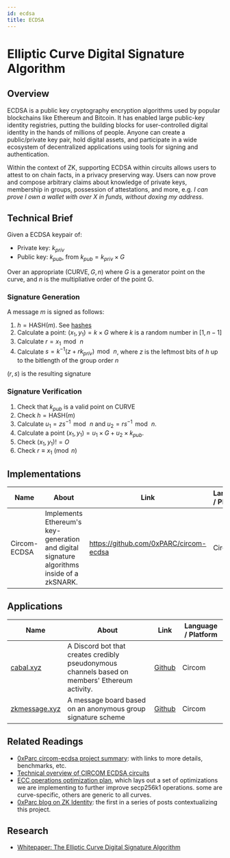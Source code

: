 ```yaml
---
id: ecdsa
title: ECDSA
---
```


# Elliptic Curve Digital Signature Algorithm

## Overview
ECDSA is a public key cryptography encryption algorithms used by popular blockchains like Ethereum and Bitcoin. It has enabled large public-key identity registries, putting the building blocks for user-controlled digital identity in the hands of millions of people. Anyone can create a public/private key pair, hold digital assets, and participate in a wide ecosystem of decentralized applications using tools for signing and authentication.

Within the context of ZK, supporting ECDSA within circuits allows users to attest to on chain facts, in a privacy preserving way. Users can now prove and compose arbitrary claims about knowledge of private keys, membership in groups, possession of attestations, and more, e.g. *I can prove I own a wallet with over X in funds, without doxing my address*.

## Technical Brief
Given a ECDSA keypair of: 
- Private key: $k_{priv}$
- Public key: $k_{pub}$, from ${\displaystyle k_{pub}=k_{priv}\times G}$

Over an appropriate $({\textrm {CURVE}},G,n)$ where $G$ is a generator point on the curve, and $n$ is the multipliative order of the point G. 
### Signature Generation
A message $m$ is signed as follows: 
1. ${\displaystyle h={\textrm {HASH}}(m)}$. See [hashes](/docs/primitives/hashes)
2. Calculate a point: $(x_{1},y_{1})=k\times G$ where $k$ is a random number in ${\displaystyle [1,n-1]}$
3. Calculate $r=x_{1}\,{\bmod {\,}}n$
4. Calculate ${\displaystyle s=k^{-1}(z+rk_{priv})\,{\bmod {\,}}n}$, where $z$ is the leftmost bits of $h$ up to the bitlength of the group order $n$

$(r,s)$ is the resulting signature

### Signature Verification
1. Check that $k_{pub}$ is a valid point on $\textrm {CURVE}$
2. Check ${\displaystyle h={\textrm {HASH}}(m)}$
3. Calculate ${\displaystyle u_{1}=zs^{-1}\,{\bmod {\,}}n}$ and ${\displaystyle u_{2}=rs^{-1}\,{\bmod {\,}}n}$.
4. Calculate a point ${\displaystyle (x_{1},y_{1})=u_{1}\times G+u_{2}\times k_{pub}}$. 
5. Check ${\displaystyle (x_{1},y_{1})!=O}$
5. Check ${\displaystyle r\equiv x_{1}{\pmod {n}}}$

## Implementations

| Name  | About | Link | Language / Platform |
| ------------- | ------------- | ------------- | ------------- |
| Circom-ECDSA  | Implements Ethereum's key-generation and digital signature algorithms inside of a zkSNARK. |https://github.com/0xPARC/circom-ecdsa  | Circom |

## Applications

| Name  | About | Link | Language / Platform |
| ------------- | ------------- | ------------- | ------------- |
| [cabal.xyz](cabal.xyz)  |  A Discord bot that creates credibly pseudonymous channels based on members' Ethereum activity.  | [Github](https://github.com/0xPARC/cabal)  | Circom |
| [zkmessage.xyz](https://zkmessage.xyz/) | A message board based on an anonymous group signature scheme | [Github](https://github.com/0xPARC/zkmessage.xyz) | Circom |


## Related Readings
- [0xParc circom-ecdsa project summary](https://0xparc.org/blog/zk-ecdsa-1): with links to more details, benchmarks, etc.
- [Technical overview of CIRCOM ECDSA circuits](https://hackmd.io/GhLKevH0T82TDRrlHCVy-g)
- [ECC operations optimization plan](https://hackmd.io/M6U22g37SfCZZO5PGPpMwg), which lays out a set of optimizations we are implementing to further improve secp256k1 operations. some are curve-specific, others are generic to all curves.
- [0xParc blog on ZK Identity](https://0xparc.org/blog/zk-id-1): the first in a series of posts contextualizing this project.

## Research
- [Whitepaper: The Elliptic Curve Digital Signature Algorithm](https://www.cs.miami.edu/home/burt/learning/Csc609.142/ecdsa-cert.pdf)